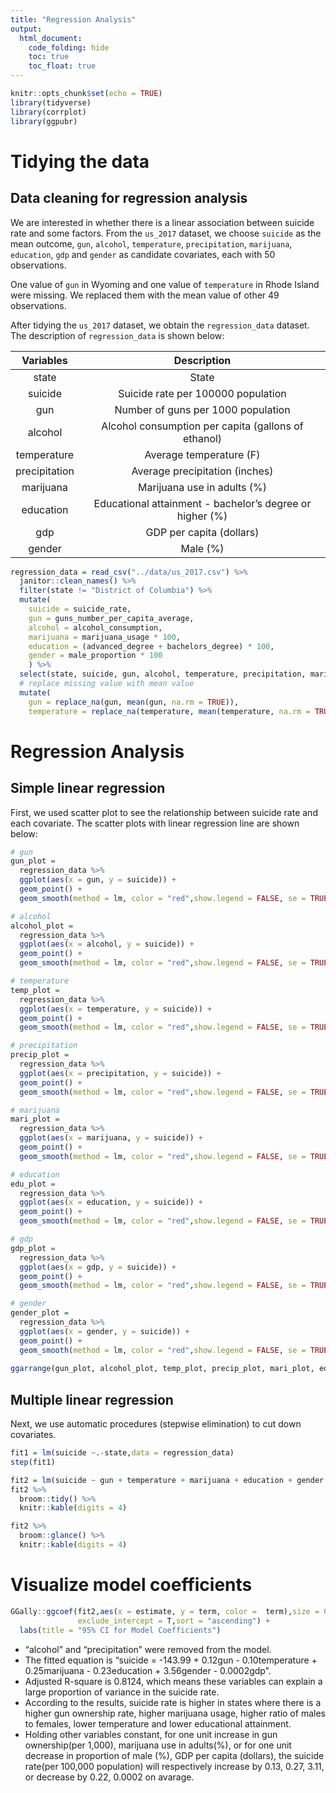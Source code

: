 ```yaml
---
title: "Regression Analysis"
output: 
  html_document:
    code_folding: hide
    toc: true
    toc_float: true
---
```


```r
knitr::opts_chunk$set(echo = TRUE)
library(tidyverse)
library(corrplot)
library(ggpubr)
```

# Tidying the data

## Data cleaning for regression analysis

We are interested in whether there is a linear association between suicide rate and some factors. From the `us_2017` dataset, we choose `suicide` as the mean outcome, `gun`, `alcohol`, `temperature`, `precipitation`, `marijuana`, `education`, `gdp` and `gender` as candidate covariates, each with 50 observations. 

One value of `gun` in Wyoming and one value of `temperature` in Rhode Island were missing. We replaced them with the mean value of other 49 observations. 

After tidying the `us_2017` dataset, we obtain the `regression_data` dataset. The description of `regression_data` is shown below:

| Variables  | Description   |
| :------------------: | :----------------------------------------------------------------------------------: |
| state  | State  |
| suicide  | Suicide rate per 100000 population  |
| gun  | Number of guns per 1000 population  |
| alcohol  | Alcohol consumption per capita (gallons of ethanol)|
| temperature  | Average temperature (F)     |
| precipitation |  Average precipitation (inches) |                         
| marijuana  | Marijuana use in adults (%)
| education    | Educational attainment - bachelor's degree or higher (%)   |
| gdp    | GDP per capita (dollars)   |
| gender    | Male (%)   |


```r
regression_data = read_csv("../data/us_2017.csv") %>%
  janitor::clean_names() %>% 
  filter(state != "District of Columbia") %>% 
  mutate(
    suicide = suicide_rate,
    gun = guns_number_per_capita_average,
    alcohol = alcohol_consumption,
    marijuana = marijuana_usage * 100,
    education = (advanced_degree + bachelors_degree) * 100,
    gender = male_proportion * 100
    ) %>% 
  select(state, suicide, gun, alcohol, temperature, precipitation, marijuana, education, gdp, gender) %>% 
  # replace missing value with mean value
  mutate(
    gun = replace_na(gun, mean(gun, na.rm = TRUE)),
    temperature = replace_na(temperature, mean(temperature, na.rm = TRUE)))
```

# Regression Analysis

## Simple linear regression

First, we used scatter plot to see the relationship between suicide rate and each covariate. The scatter plots with linear regression line are shown below:

```r
# gun
gun_plot = 
  regression_data %>% 
  ggplot(aes(x = gun, y = suicide)) +
  geom_point() +
  geom_smooth(method = lm, color = "red",show.legend = FALSE, se = TRUE) 

# alcohol
alcohol_plot =
  regression_data %>% 
  ggplot(aes(x = alcohol, y = suicide)) +
  geom_point() +
  geom_smooth(method = lm, color = "red",show.legend = FALSE, se = TRUE) 

# temperature
temp_plot =
  regression_data %>% 
  ggplot(aes(x = temperature, y = suicide)) +
  geom_point() +
  geom_smooth(method = lm, color = "red",show.legend = FALSE, se = TRUE) 

# precipitation
precip_plot =
  regression_data %>% 
  ggplot(aes(x = precipitation, y = suicide)) +
  geom_point() +
  geom_smooth(method = lm, color = "red",show.legend = FALSE, se = TRUE) 

# marijuana
mari_plot =
  regression_data %>% 
  ggplot(aes(x = marijuana, y = suicide)) +
  geom_point() +
  geom_smooth(method = lm, color = "red",show.legend = FALSE, se = TRUE) 

# education
edu_plot =
  regression_data %>% 
  ggplot(aes(x = education, y = suicide)) +
  geom_point() +
  geom_smooth(method = lm, color = "red",show.legend = FALSE, se = TRUE) 

# gdp
gdp_plot =
  regression_data %>% 
  ggplot(aes(x = gdp, y = suicide)) +
  geom_point() +
  geom_smooth(method = lm, color = "red",show.legend = FALSE, se = TRUE) 

# gender
gender_plot = 
  regression_data %>% 
  ggplot(aes(x = gender, y = suicide)) +
  geom_point() +
  geom_smooth(method = lm, color = "red",show.legend = FALSE, se = TRUE) 
                      
ggarrange(gun_plot, alcohol_plot, temp_plot, precip_plot, mari_plot, edu_plot, gdp_plot, gender_plot, nrow = 3, ncol = 3) 
```


## Multiple linear regression

Next, we use automatic procedures (stepwise elimination) to cut down covariates.

```r
fit1 = lm(suicide ~.-state,data = regression_data)
step(fit1) 
```

```r
fit2 = lm(suicide ~ gun + temperature + marijuana + education + gender +gdp, data = regression_data)
fit2 %>% 
  broom::tidy() %>% 
  knitr::kable(digits = 4)

fit2 %>% 
  broom::glance() %>%   
  knitr::kable(digits = 4)
```

# Visualize model coefficients
```r
GGally::ggcoef(fit2,aes(x = estimate, y = term, color =  term),size = 0.8,
               exclude_intercept = T,sort = "ascending") +
  labs(title = "95% CI for Model Coefficients")
```

* "alcohol" and "precipitation" were removed from the model. 
* The fitted equation is "suicide = -143.99 + 0.12gun - 0.10temperature + 0.25marijuana - 0.23education + 3.56gender - 0.0002gdp". 
* Adjusted R-square is 0.8124, which means these variables can explain a large proportion of variance in the suicide rate. 
* According to the results, suicide rate is higher in states where there is a higher gun ownership rate, higher marijuana usage, higher ratio of males to females, lower temperature and lower educational attainment. 
* Holding other variables constant, for one unit increase in gun ownership(per 1,000), marijuana use in adults(%), or for one unit decrease in  proportion of male (%), GDP per capita (dollars), the suicide rate(per 100,000 population) will respectively increase by 0.13, 0.27, 3.11, or decrease by 0.22, 0.0002 on avarage. 
